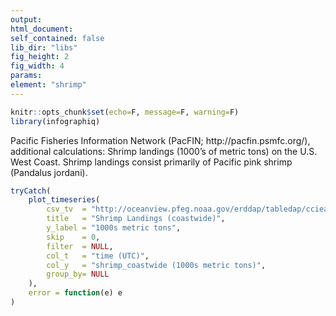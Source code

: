 ```yaml
---
output:
html_document:
self_contained: false
lib_dir: "libs"
fig_height: 2
fig_width: 4
params:
element: "shrimp"
---
```


```r
knitr::opts_chunk$set(echo=F, message=F, warning=F)
library(infographiq)
```

<base target="_parent">
Pacific Fisheries Information Network (PacFIN;
http://pacfin.psmfc.org/), additional calculations: Shrimp landings (1000's
of metric tons) on the U.S. West Coast. Shrimp landings consist primarily of
Pacific pink shrimp (Pandalus jordani).

```r
tryCatch(
    plot_timeseries(
        csv_tv  = "http://oceanview.pfeg.noaa.gov/erddap/tabledap/cciea_AC.csvp?time%2Cshrimp_coastwide&time%3E=1980-01-01&time%3C=2014-01-01",
        title   = "Shrimp Landings (coastwide)",
        y_label = "1000s metric tons",
        skip    = 0,
        filter  = NULL,
        col_t   = "time (UTC)",
        col_y   = "shrimp_coastwide (1000s metric tons)",
        group_by= NULL
    ),
    error = function(e) e
)
```
